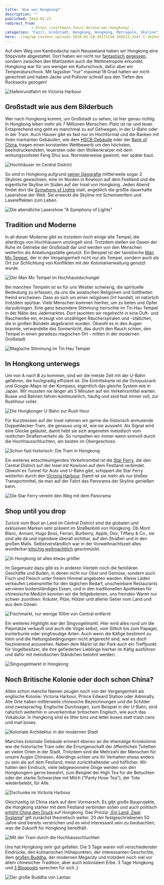 ```yaml
---
title: 'Wie war Hongkong?'
description: ""
published: 2018-02-23
redirect_from: 
            - https://wittmann-tours.de/wie-war-hongkong/
categories: "Fazit, Großstadt, Hongkong, Hongkong, Metropole, Skyline"
hero: ./img/wp-content-uploads-2018-02-CW-20171218-160211-3147-1-1024x683.jpg
---
```

Auf dem Weg von Kambodscha nach Neuseeland haben wir Hongkong eine Stippvisite abgestattet. Dort haben wir nicht nur [fantastisch gegessen](http://wittmann-tours.de/essen-mit-stern-hongkong-kulinarisch/), sondern zwischen den Mahlzeiten auch die Weltmetropole erkundet. Hongkong war für uns weniger ein Kulturschock, dafür aber ein Temperaturschock. Mit tagsüber "nur" maximal 18 Grad hatten wir nicht gerechnet und haben Jacke und Pullover schnell aus den Tiefen des Rucksacks gezogen!

![Hafenrundfahrt im Victoria Harbour](./img/wp-content-uploads-2018-02-CW-20171218-160211-3147-1-1024x683.jpg)

<!--more-->

## Großstadt wie aus dem Bilderbuch

Wer nach Hongkong kommt, um Großstadt zu sehen, ist hier genau richtig. In Hongkong leben mehr als 7 Millionen Menschen. Platz ist rar und teuer. Entsprechend eng geht es manchmal zu auf Gehwegen, in der U-Bahn oder in der Tram. Auch Häuser gibt es fast nur im Hochformat und die Banken mit ihren markanten Gebäuden, wie dem [HSCB Gebäude](<https://en.wikipedia.org/wiki/HSBC_Building_(Hong_Kong)>) oder der [Bank of China](https://de.wikipedia.org/wiki/Bank_of_China_Tower), tragen einen konstanten Wettbewerb um den höchsten, beeindruckendsten, teuersten oder den Wolkenkratzer mit dem wirkungsvollsten Feng Shui aus. Normalerweise gewinnt, wer später baut.

![Hochhäuser im Central District](./img/wp-content-uploads-2018-02-CW-20171218-125308-3089-1-1024x683.jpg)

So sind in Hongkong aufgrund [seiner Geografie](https://de.wikipedia.org/wiki/Hongkong#/media/File:Hk-map.png) mittlerweile sogar 2 Skylines gewachsen, eine im Norden in Kowloon auf dem Festland und die eigentliche Skyline im Süden auf der Insel von Hongkong. Jeden Abend findet dort die [Symphony of Lights](https://en.wikipedia.org/wiki/A_Symphony_of_Lights) statt, angeblich die größte dauerhafte Lasershow der Welt. Sie erweckt die Skyline mit Scheinwerfern und Lasereffekten zum Leben.

![Die abendliche Lasershow "A Symphony of Lights"](http://wittmann-tours.de/wp-content/uploads/2018/02/CW-20171219-200938-3259-1-1024x576.jpg)

## Tradition und Moderne

In all dieser Moderne gibt es trotzdem noch einige alte Tempel, die allerdings von Hochhäusern umzingelt sind. Trotzdem stellen sie Oasen der Ruhe im Getriebe der Großstadt dar und werden von den Menschen weiterhin als Anbetungsstätte genutzt. Ein Beispiel ist der taoistische [Man Mo Tempel](<https://en.wikipedia.org/wiki/Man_Mo_Temple_(Hong_Kong)>), der in der Vergangenheit nicht nur als Tempel, sondern auch als Ort zur Schlichtung von Konflikten mit der Kolonialverwaltung genutzt wurde.

![Der Man Mo Tempel im Hochhausdschungel](./img/wp-content-uploads-2018-02-CW-20171218-102753-3062-HDR-1-1024x683.jpg)

Bei manchen Tempeln ist es für uns Westler schwierig, die spirituelle Bedeutung zu erfassen, da uns die asiatischen Religionen und Gottheiten fremd erscheinen. Dass es sich um einen religiösen Ort handelt, ist natürlich trotzdem spürbar. Viele Menschen kommen hierher, um zu beten und Opfer darzubringen. Eine ganz besondere Stimmung herrschte im Tin Hau Tempel in der Nähe des Jademarktes. Dort tauchten wir regelrecht in eine Duft- und Rauchwolke ein, erzeugt von unzähligen Räucherspiralen und -stäbchen, die in großen Bündeln abgebrannt wurden. Obwohl es in den Augen brannte, verwandelte das Sonnenlicht, das durch den Rauch schien, den Tempel in einen geradezu magischen Ort - mitten in der modernen Großstadt.

![Magische Stimmung im Tin Hau Tempel](http://wittmann-tours.de/wp-content/uploads/2018/02/CW-20171219-142220-3219-1-1024x683.jpg)

## In Hongkong unterwegs

Um von A nach B zu kommen, sind wir die meiste Zeit mit der U-Bahn gefahren, die hochgradig effizient ist. Die Eintrittskarte ist die Octopuscard und Google-Maps ist der Kompass, eigentlich das gleiche System wie in Japan. Wir mussten nie länger als 5 Minuten auf ein Verkehrsmittel warten. Busse und Bahnen fahren kontinuierlich, häufig und sind fast immer voll, zur Rushhour voller.

![Die Hongkonger U-Bahn zur Rush Hour](http://wittmann-tours.de/wp-content/uploads/2018/02/CW-20171220-172441-4429-1-1024x576.jpg)

Für Kurztrecken auf der Insel nahmen wir gerne die historisch anmutende Doppeldecker-Tram, die genauso urig ist, wie sie aussieht. Als Signal wird eine Glocke geläutet, damit hebt sie sich angenehm melodisch vom restlichen Straßenverkehr ab. So rumpelten wir immer wenn sinnvoll durch die Hochhausschluchten, am besten im Obergeschoss.

![Schon fast historisch: Die Tram in Hongkong](http://wittmann-tours.de/wp-content/uploads/2018/02/CW-20171217-204753-4202-1-1024x683.jpg)

Ein weiteres entschleunigendes Verkehrsmittel ist die [Star Ferry](https://de.wikipedia.org/wiki/Star_Ferry), die den Central District auf der Insel mit Kowloon auf dem Festland verbindet. Obwohl es Tunnel für Auto und U-Bahn gibt, schippert die Star Ferry weiterhin durch den [Victoria Harbour](https://de.wikipedia.org/wiki/Victoria_Harbour). Damit ist sie mehr als nur bloßes Transportmittel, da man auf der Fahrt das Panorama der Skyline genießen kann.

![Die Star Ferry vereint den Weg mit dem Panorama](http://wittmann-tours.de/wp-content/uploads/2018/02/CW-20171218-155007-3142-1-1024x683.jpg)

## Shop until you drop

Zurück vom Boot an Land im Central District sind die globalen und exklusiven Marken sehr präsent im Straßenbild von Hongkong. Ob Mont Blanc, Armani, Hugo Boss, Ferrari, Burberry, Apple, Dior, Tiffany & Co., sie sind alle da und irgendwie überall sichtbar, auf den Straßen und in den großen Malls. Selbstverständlich war in der Vorweihnachtszeit alles wunderbar [kitschig weihnachtlich](http://wittmann-tours.de/frohe-weihnachten/) geschmückt.

![In Hongkong ist alles etwas größer](http://wittmann-tours.de/wp-content/uploads/2018/02/CW-20171218-175217-3161-1-1024x683.jpg)

Im Gegensatz dazu gibt es in anderen Vierteln noch die familiären Geschäfte und Buden, in denen nicht nur Obst und Gemüse, sondern auch Fisch und Fleisch unter freiem Himmel angeboten werden. Kleine Läden verkaufen Lebensmittel für den täglichen Bedarf, unscheinbare Restaurants servieren bodenständiges Essen, und in den traditionellen Apotheken für chinesische Medizin konnten wir die feilgebotenen, uns fremden Waren nur schwer zuordnen: Kräuter, Pilze, Hölzer und allerlei Getier vom Land und aus dem Ozean.

![Fischmarkt, nur wenige 100m von Central entfernt](http://wittmann-tours.de/wp-content/uploads/2018/02/CW-20171221-091910-4455-1-1024x683.jpg)

Ein weiteres Highlight war der Singvogelmarkt. Hier wird alles rund um die Piepmätze verkauft und auch die Vögel selbst, vom Sittich bis zum Papagei, kunterbunte oder singfreudige Arten. Auch wenn die Käfige bestimmt zu klein und die Haltungsbedingungen nicht artgerecht sind, war es doch faszinierend anzusehen. Neben dem Markt ist der Park auch ein Treffpunkt für Vogelbesitzer, die ihre gefiederten Lieblinge hierher im Käfig ausführen und dafür mit melodischen Ständchen belohnt werden.

![Singvogelmarkt in Hongkong](http://wittmann-tours.de/wp-content/uploads/2018/02/CW-20171219-153130-4332-1-1024x683.jpg)

## Noch Britische Kolonie oder doch schon China?

Allein schon manche Namen zeugen noch von der Vergangenheit als englische Kolonie: Victoria Harbour, Prince Edward Station oder Admiralty. Alle Orte haben mittlerweile chinesiche Bezeichnungen und die Schilder sind zweisprachig. Englische Durchsagen, zum Beispiel in der U-Bahn, sind natürlich weiterhin in unverkennbar britischem Englisch, wie auch das Vokabular. In Hongkong sind es litter bins und letter boxes statt trash cans und mail boxes.

![Koloniale Architektur in der modernen Stadt](http://wittmann-tours.de/wp-content/uploads/2018/02/CW-20171218-120357-3083-1-1024x683.jpg)

Manches koloniale Gebäude erinnert ebenso an die ehemalige Kronkolonie wie die historische Tram oder die Errungenschaft der öffentlichen Toiletten an vielen Orten in der Stadt. Trotzdem sind die Mehrzahl der Menschen für unsere Augen Chinesen. Allerdings schien uns ihr Verhalten etwas anders zu sein als auf dem Festland, meist zurückhaltender und höflicher. Wir hatten den Eindruck, viele liebgewonnene Dinge werden von den Hongkongern gerne bewahrt, zum Beispiel der High Tea für die Betuchten oder der starke Schwarztee mit Milch ("Panty Hose Tea"), der Tote wiederbelebt, für Alle.

![Dschunke im Victoria Harbour](http://wittmann-tours.de/wp-content/uploads/2018/02/CW-20171219-194600-4344-1-1024x683.jpg)

Gleichzeitig ist China stark auf dem Vormarsch. Es gibt große Bauprojekte, die Hongkong stärker mit dem Festland verbinden sollen und auch politisch [erhöht China den Druck](http://www.faz.net/aktuell/politik/china-erhoeht-druck-auf-hongkong-15337688.html) auf Hongkong. Das Prinzip „[Ein Land, Zwei Systeme](https://de.wikipedia.org/wiki/Ein_Land,_zwei_Systeme)“ gilt zunächst theoretisch weiter. 20 der festgeschriebenen 50 Jahre sind bereits verstrichen und es wird interessant sein zu beobachten, was die Zukunft für Hongkong bereithält.

![Mit der Tram durch die Hochhausschluchten](http://wittmann-tours.de/wp-content/uploads/2018/02/CW-20171221-103250-3331-1-1024x683.jpg)

Uns hat Hongkong sehr gut gefallen. Die 3 Tage waren voll verschiedenster Eindrücke, den kulinarischen Höhepunkten, der interessanten Geschichte, dem [großen Buddha](http://wittmann-tours.de/frohe-weihnachten/), der modernen Megacity und trotzdem noch viel vor allem chinesicher Tradition, aber auch kolonialem Erbe. 3 Tage Hongkong und [3 Blogposts](http://wittmann-tours.de/category/asien/hongkong/) sprechen für sich ;)

![Der große Buddha von Lantau](http://wittmann-tours.de/wp-content/uploads/2018/02/CW-20171220-132149-3301-HDR-1-1024x683.jpg)

